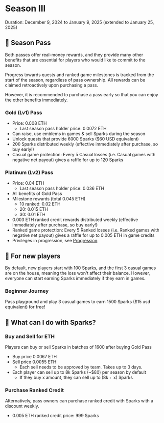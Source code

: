 # Season III
Duration: December 9, 2024 to January 9, 2025 (extended to January 25, 2025)

## 🎫 Season Pass

Both passes offer real-money rewards, and they provide many other benefits that are essential for players who would like to commit to the season.

Progress towards quests and ranked game milestones is tracked from the start of the season, regardless of pass ownership. All rewards can be claimed retroactively upon purchasing a pass.

However, it is recommended to purchase a pass early so that you can enjoy the other benefits immediately.

### Gold (Lv1) Pass

- Price: 0.008 ETH
  - Last season pass holder price: 0.0072 ETH
- Can raise, use emblems in games & sell Sparks during the season
- Unlock quests that provide 6000 Sparks ($60 USD equivalent)
- 200 Sparks distributed weekly (effective immediately after purchase, so buy early!)
- Casual game protection: Every 5 Casual losses (i.e. Casual games with negative net payout) gives a raffle for up to 120 Sparks

### Platinum (Lv2) Pass

- Price: 0.04 ETH
  - Last season pass holder price: 0.036 ETH
- All benefits of Gold Pass
- Milestone rewards (total 0.045 ETH)
  - 10 ranked: 0.02 ETH
  - 20: 0.015 ETH
  - 30: 0.01 ETH
- 0.003 ETH ranked credit rewards distributed weekly (effective immediately after purchase, so buy early!)
- Ranked game protection: Every 5 Ranked losses (i.e. Ranked games with negative net payout) gives a raffle for up to 0.005 ETH in game credits
- Privileges in progression, see [Progression](/progression)

## 🗿 For new players

By default, new players start with 100 Sparks, and the first 3 casual games are on the house, meaning the loss won't affect their balance.
However, everyone can start earning Sparks immediately if they earn in games. 

### Beginner Journey

Pass playground and play 3 casual games to earn 1500 Sparks ($15 usd equivalent) for free!

## 🧠 What can I do with Sparks?

### Buy and Sell for ETH

Players can buy or sell Sparks in batches of 1600 after buying Gold Pass

- Buy price 0.0067 ETH
- Sell price 0.0055 ETH
    - Each sell needs to be approved by team. Takes up to 3 days.
- Each player can sell up to 8k Sparks (\~$80) per season by default
    - If they buy x amount, they can sell up to (8k + x) Sparks

### Purchase Ranked Credit

Alternatively, pass owners can purchase ranked credit with Sparks with a discount weekly.

- 0.005 ETH ranked credit price: 999 Sparks
